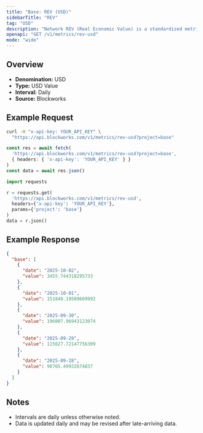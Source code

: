 ```yaml
---
title: "Base: REV (USD)"
sidebarTitle: "REV"
tag: "USD"
description: "Network REV (Real Economic Value) is a standardized metric that tracks blockchain value accrual generated by user activity. REV consists of both in-protocol transaction fees and out-of-protocol tips that users pay for transaction execution, so it measures the monetary demand to transact onchain."
openapi: "GET /v1/metrics/rev-usd"
mode: "wide"
---
```


## Overview

- **Denomination:** USD
- **Type:** USD Value
- **Interval:** Daily
- **Source:** Blockworks

## Example Request

<CodeGroup>

```bash cURL
curl -H "x-api-key: YOUR_API_KEY" \
  "https://api.blockworks.com/v1/metrics/rev-usd?project=base"
```

```typescript TypeScript
const res = await fetch(
  'https://api.blockworks.com/v1/metrics/rev-usd?project=base',
  { headers: { 'x-api-key': 'YOUR_API_KEY' } }
)
const data = await res.json()
```

```python Python
import requests

r = requests.get(
  'https://api.blockworks.com/v1/metrics/rev-usd',
  headers={'x-api-key': 'YOUR_API_KEY'},
  params={'project': 'base'}
)
data = r.json()
```

</CodeGroup>

## Example Response

```json
{
  "base": [
    {
      "date": "2025-10-02",
      "value": 3455.744318295733
    },
    {
      "date": "2025-10-01",
      "value": 151840.19509609992
    },
    {
      "date": "2025-09-30",
      "value": 196007.96943123074
    },
    {
      "date": "2025-09-29",
      "value": 115027.72147756309
    },
    {
      "date": "2025-09-28",
      "value": 90765.49932674837
    }
  ]
}
```

## Notes
- Intervals are daily unless otherwise noted.
- Data is updated daily and may be revised after late-arriving data.